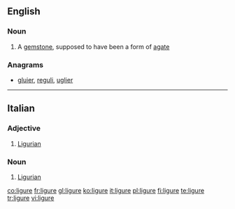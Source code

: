 ==English==

===Noun===
{{en-noun}}

# {{context|obsolete|lang=en}} A [[gemstone]], supposed to have been a form of [[agate]]

===Anagrams===
* [[gluier#English|gluier]], [[reguli#English|reguli]], [[uglier#English|uglier]]
----
==Italian==

===Adjective===
{{it-adj|ligur|e|i}}

# [[Ligurian]]

===Noun===
{{it-noun||mf||liguri}}

# [[Ligurian]]

[[co:ligure]]
[[fr:ligure]]
[[gl:ligure]]
[[ko:ligure]]
[[it:ligure]]
[[pl:ligure]]
[[fi:ligure]]
[[te:ligure]]
[[tr:ligure]]
[[vi:ligure]]